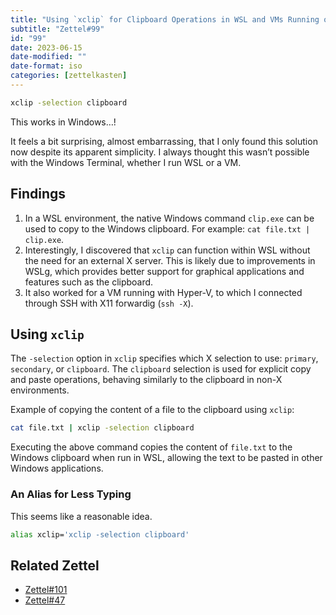 ```yaml
---
title: "Using `xclip` for Clipboard Operations in WSL and VMs Running on Windows"
subtitle: "Zettel#99"
id: "99"
date: 2023-06-15
date-modified: ""
date-format: iso
categories: [zettelkasten]
---
```

```bash
xclip -selection clipboard
```

This works in Windows...!

It feels a bit surprising, almost embarrassing, that I only found this solution now despite its apparent simplicity. I always thought this wasn't possible with the Windows Terminal, whether I run WSL or a VM.

## Findings

1. In a WSL environment, the native Windows command `clip.exe` can be used to copy to the Windows clipboard. For example: `cat file.txt | clip.exe`.
1. Interestingly, I discovered that `xclip` can function within WSL without the need for an external X server. This is likely due to improvements in WSLg, which provides better support for graphical applications and features such as the clipboard.
1. It also worked for a VM running with Hyper-V, to which I connected through SSH with X11 forwardig (`ssh -X`).

## Using `xclip`

The `-selection` option in `xclip` specifies which X selection to use: `primary`, `secondary`, or `clipboard`. The `clipboard` selection is used for explicit copy and paste operations, behaving similarly to the clipboard in non-X environments.

Example of copying the content of a file to the clipboard using `xclip`:

```bash
cat file.txt | xclip -selection clipboard
```

Executing the above command copies the content of `file.txt` to the Windows clipboard when run in WSL, allowing the text to be pasted in other Windows applications.

### An Alias for Less Typing

This seems like a reasonable idea.

```bash
alias xclip='xclip -selection clipboard'
```

## Related Zettel

* [Zettel#101](/zettel/101)
* [Zettel#47](/zettel/47)
